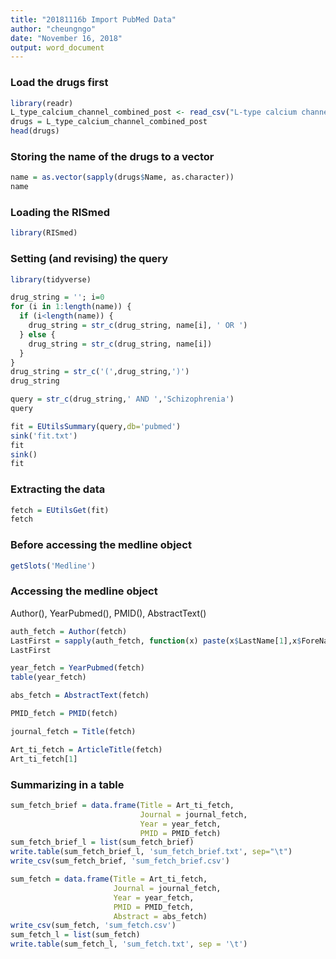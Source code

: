 ```yaml
---
title: "20181116b Import PubMed Data"
author: "cheungngo"
date: "November 16, 2018"
output: word_document
---
```


### Load the drugs first

```r
library(readr)
L_type_calcium_channel_combined_post <- read_csv("L-type calcium channel combined post.csv")
drugs = L_type_calcium_channel_combined_post
head(drugs)
```

### Storing the name of the drugs to a vector

```r
name = as.vector(sapply(drugs$Name, as.character))
name
```

### Loading the RISmed

```r
library(RISmed)
```

### Setting (and revising) the query

```r
library(tidyverse)
```

```r
drug_string = ''; i=0
for (i in 1:length(name)) {
  if (i<length(name)) {
    drug_string = str_c(drug_string, name[i], ' OR ')
  } else {
    drug_string = str_c(drug_string, name[i])
  }
}
drug_string = str_c('(',drug_string,')')
drug_string
```

```r
query = str_c(drug_string,' AND ','Schizophrenia')
query
```

```r
fit = EUtilsSummary(query,db='pubmed')
sink('fit.txt')
fit
sink()
fit
```


### Extracting the data

```r
fetch = EUtilsGet(fit)
fetch
```


### Before accessing the medline object

```r
getSlots('Medline')
```


### Accessing the medline object

Author(), YearPubmed(), PMID(), AbstractText()

```r
auth_fetch = Author(fetch)
LastFirst = sapply(auth_fetch, function(x) paste(x$LastName[1],x$ForeName[1]))
LastFirst
```

```r
year_fetch = YearPubmed(fetch)
table(year_fetch)
```

```r
abs_fetch = AbstractText(fetch)
```

```r
PMID_fetch = PMID(fetch)
```

```r
journal_fetch = Title(fetch)
```

```r
Art_ti_fetch = ArticleTitle(fetch)
Art_ti_fetch[1]
```


### Summarizing in a table

```r
sum_fetch_brief = data.frame(Title = Art_ti_fetch, 
                             Journal = journal_fetch, 
                             Year = year_fetch, 
                             PMID = PMID_fetch)
sum_fetch_brief_l = list(sum_fetch_brief)
write.table(sum_fetch_brief_l, 'sum_fetch_brief.txt', sep="\t")
write_csv(sum_fetch_brief, 'sum_fetch_brief.csv')
```

```r
sum_fetch = data.frame(Title = Art_ti_fetch, 
                       Journal = journal_fetch, 
                       Year = year_fetch, 
                       PMID = PMID_fetch, 
                       Abstract = abs_fetch)
write_csv(sum_fetch, 'sum_fetch.csv')
sum_fetch_l = list(sum_fetch)
write.table(sum_fetch_l, 'sum_fetch.txt', sep = '\t')
```

